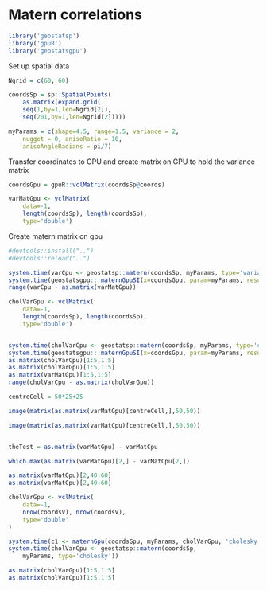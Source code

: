 <!--
%\VignetteEngine{knitr::knitr}
%\VignetteIndexEntry{Matern correlation}
-->

# Matern correlations

```r
library('geostatsp')
library('gpuR')
library('geostatsgpu')
```

Set up spatial data

```r

Ngrid = c(60, 60)

coordsSp = sp::SpatialPoints(
	as.matrix(expand.grid(
	seq(1,by=1,len=Ngrid[2]), 
	seq(201,by=1,len=Ngrid[2]))))

myParams = c(shape=4.5, range=1.5, variance = 2, 
	nugget = 0, anisoRatio = 10, 
	anisoAngleRadians = pi/7)
```

Transfer coordinates to GPU and create matrix on GPU to hold the variance matrix
```r
coordsGpu = gpuR::vclMatrix(coordsSp@coords)

varMatGpu <- vclMatrix(
    data=-1, 
    length(coordsSp), length(coordsSp),
    type='double')
```

Create matern matrix on gpu
```r
#devtools::install("..")
#devtools::reload("..")

system.time(varCpu <- geostatsp::matern(coordsSp, myParams, type='variance'))
system.time(geostatsgpu:::maternGpuSI(x=coordsGpu, param=myParams, result=varMatGpu, type='variance'))
range(varCpu - as.matrix(varMatGpu))
```



```r

cholVarGpu <- vclMatrix(
    data=-1, 
    length(coordsSp), length(coordsSp),
    type='double')


system.time(cholVarCpu <- geostatsp::matern(coordsSp, myParams, type='cholesky'))
system.time(geostatsgpu:::maternGpuSI(x=coordsGpu, param=myParams, result=cholVarGpu, type='cholesky'))
as.matrix(cholVarCpu)[1:5,1:5]
as.matrix(cholVarGpu)[1:5,1:5]
as.matrix(varMatGpu)[1:5,1:5]
range(cholVarCpu - as.matrix(cholVarGpu))
```


```r
centreCell = 50*25+25

image(matrix(as.matrix(varMatGpu)[centreCell,],50,50))

image(matrix(as.matrix(varMatCpu)[centreCell,],50,50))


theTest = as.matrix(varMatGpu) - varMatCpu

which.max(as.matrix(varMatGpu)[2,] - varMatCpu[2,])

as.matrix(varMatGpu)[2,40:60]
as.matrix(varMatCpu)[2,40:60]

```

```r
cholVarGpu <- vclMatrix(
    data=-1, 
    nrow(coordsV), nrow(coordsV),
    type='double'
)

system.time(c1 <- maternGpu(coordsGpu, myParams, cholVarGpu, 'cholesky'))
system.time(cholVarCpu <- geostatsp::matern(coordsSp, 
	myParams, type='cholesky'))

as.matrix(cholVarGpu)[1:5,1:5]
as.matrix(cholVarCpu)[1:5,1:5]

```
